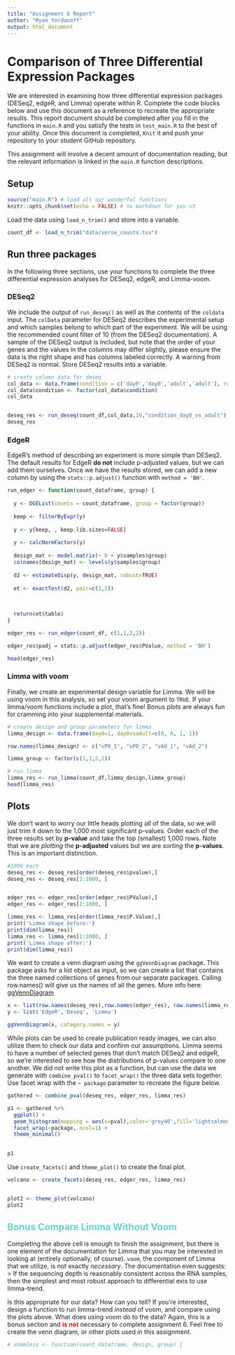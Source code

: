 ```yaml
---
title: "Assignment 6 Report"
author: "Ryan Yordanoff"
output: html_document
---
```


# Comparison of Three Differential Expression Packages
We are interested in examining how three differential expression packages (DESeq2, edgeR, and Limma) operate within R. Complete the code blocks below and use this document as a reference to recreate the appropriate results. This report document should be completed after you fill in the functions in `main.R` and you satisfy the tests in `test_main.R` to the best of your ability. Once this document is completed, `Knit` it and push your repository to your student GitHub repository. 

This assignment will involve a decent amount of documentation reading, but the relevant information is linked in the `main.R` function descriptions. 


## Setup
```r
source("main.R") # load all our wonderful functions
knitr::opts_chunk$set(echo = FALSE) # no markdown for you <3
```


Load the data using `load_n_trim()` and store into a variable.
```r
count_df <- load_n_trim("data/verse_counts.tsv")
```

## Run three packages
In the following three sections, use your functions to complete the three differential expression analyses for DESeq2, edgeR, and Limma-voom.  

### DESeq2
We include the output of `run_deseq()` as well as the contents of the `coldata` input. The `colData` parameter for DESeq2 describes the experimental setup and which samples belong to which part of the experiment. We will be using the recommended count filter of 10 (from the DESeq2 documentation). A sample of the DESeq2 output is included, but note that the order of your genes and the values in the columns may differ slightly, please ensure the data is the right shape and has columns labeled correctly. A warning from DESeq2 is normal. Store DESeq2 results into a variable.




```r
# create column data for deseq
col_data <- data.frame(condition = c('day0','day0','adult','adult'), row.names = colnames(count_df))
col_data$condition <- factor(col_data$condition)
col_data


deseq_res <- run_deseq(count_df,col_data,10,"condition_day0_vs_adult")
deseq_res
```

### EdgeR
EdgeR's method of describing an experiment is more simple than DESeq2. The default results for EdgeR **do not** include p-adjusted values, but we can add them ourselves. Once we have the results stored, we can add a new column by using the `stats::p.adjust()` function with `method = 'BH'`.
```r
run_edger <- function(count_dataframe, group) {
  
  y <- DGEList(counts = count_dataframe, group = factor(group))
  
  keep <- filterByExpr(y)
  
  y <- y[keep, , keep.lib.sizes=FALSE]
  
  y <- calcNormFactors(y)
  
  design_mat <- model.matrix(~ 0 + y$samples$group)
  colnames(design_mat) <- levels(y$samples$group)
  
  d2 <- estimateDisp(y, design_mat, robust=TRUE)
  
  et <- exactTest(d2, pair=c(1,2))
  

  
  return(et$table)
}

edger_res <- run_edger(count_df, c(1,1,2,2))

edger_res$padj = stats::p.adjust(edger_res$PValue, method = 'BH')

head(edger_res)

```


### Limma with voom
Finally, we create an experimental design variable for Limma. We _will_ be using voom in this analysis, so set your voom argument to `TRUE`. If your limma/voom functions include a plot, that's fine! Bonus plots are always fun for cramming into your supplemental materials.
```r

# create design and group parameters for limma
limma_design <- data.frame(day0=1, day0vsadult=c(0, 0, 1, 1))

row.names(limma_design) <- c("vP0_1", "vP0_2", "vAd_1", "vAd_2")

limma_group <- factor(c(1,1,2,2))

# run limma
limma_res <- run_limma(count_df,limma_design,limma_group)
head(limma_res)
```


## Plots
We don't want to worry our little heads plotting _all_ of the data, so we will just trim it down to the 1,000 most significant p-values. Order each of the three results set by **p-value** and take the top (smallest) 1,000 rows. Note that we are _plotting_ the **p-adjusted** values but we are _sorting_ the **p-values**. This is an important distinction.
```r
#1000 each
deseq_res <- deseq_res[order(deseq_res$pvalue),]
deseq_res <- deseq_res[1:1000, ]


edger_res <- edger_res[order(edger_res$PValue),]
edger_res <- edger_res[1:1000, ]

limma_res <- limma_res[order(limma_res$P.Value),]
print('Limma shape before:')
print(dim(limma_res))
limma_res <- limma_res[1:1000, ]
print('Limma shape after:')
print(dim(limma_res))
```

We want to create a venn diagram using the `ggVennDiagram` package. This package asks for a list object as input, so we can create a list that contains the three named collections of genes from our separate packages. Calling row.names() will give us the names of all the genes.
More info here: [ggVennDiagram](https://r-charts.com/part-whole/ggvenndiagram/)
```r

x <- list(row.names(deseq_res),row.names(edger_res), row.names(limma_res))
y <- list('EdgeR','Deseq', 'Limma')

ggVennDiagram(x, category.names = y)

```

While plots can be used to create publication ready images, we can also utilize them to check our data and confirm our assumptions. Limma seems to have a number of selected genes that don't match DESeq2 and edgeR, so we're interested to see how the distributions of p-values compare to one another. We did not write this plot as a function, but can use the data we generate with `combine_pval()` to `facet_wrap()` the three data sets together. Use facet wrap with the `~ package` parameter to recreate the figure below. 
```r

gathered <- combine_pval(deseq_res, edger_res, limma_res)

p1 <- gathered %>%
  ggplot() +
  geom_histogram(mapping = aes(x=pval),color='grey40',fill='lightsalmon1') +
  facet_wrap(~package, ncol=1) +
  theme_minimal()
  

p1
```

Use `create_facets()` and `theme_plot()` to create the final plot.
```r

volcano <- create_facets(deseq_res, edger_res, limma_res)


plot2 <- theme_plot(volcano)
plot2
```


<h2 style="color:#69D1C5">**Bonus** Compare Limma Without Voom</h2>
Completing the above cell is enough to finish the assignment, but there is one element of the documentation for Limma that you may be interested in looking at (entirely optionally, of course). `voom`, the component of Limma that we utilize, is not exactly _necessary_. The documentation even suggests:
> If the sequencing depth is reasonably consistent across the RNA samples, then the simplest and most
robust approach to differential exis to use limma-trend.  

Is this appropriate for our data? How can you tell? If you're interested, design a function to run limma-trend _instead_ of voom, and compare using the plots above. What does using voom do to the data? Again, this is a bonus section and <span style="color:red">**is not**</span> necessary to complete assignment 6. Feel free to create the venn diagram, or other plots used in this assignment.  
```r
# voomless <- function(count_dataframe, design, group) {

```

